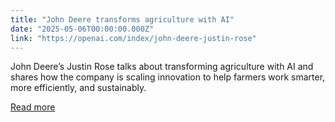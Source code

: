 ```yaml
---
title: "John Deere transforms agriculture with AI"
date: "2025-05-06T00:00:00.000Z"
link: "https://openai.com/index/john-deere-justin-rose"
---
```


John Deere’s Justin Rose talks about transforming agriculture with AI and shares how the company is scaling innovation to help farmers work smarter, more efficiently, and sustainably.

[Read more](https://openai.com/index/john-deere-justin-rose)
